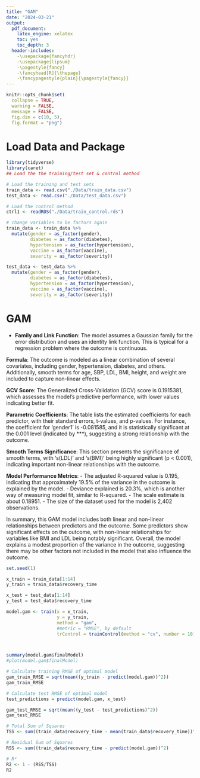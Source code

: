 ```yaml
---
title: "GAM"
date: "2024-03-21"
output: 
  pdf_document:
    latex_engine: xelatex
    toc: yes
    toc_depth: 3
  header-includes:
    -\usepackage{fancyhdr}
    -\usepackage{lipsum}
    -\pagestyle{fancy}
    -\fancyhead[R]{\thepage}
    -\fancypagestyle{plain}{\pagestyle{fancy}}
---
```

```r
knitr::opts_chunk$set(
  collapse = TRUE, 
  warning = FALSE, 
  message = FALSE,
  fig.dim = c(10, 5),
  fig.format = "png")
```

# Load Data and Package

```r
library(tidyverse)
library(caret)
## Load the the training/test set & control method

# Load the training and test sets
train_data <- read.csv("./Data/train_data.csv")
test_data <- read.csv("./Data/test_data.csv")

# Load the control method
ctrl1 <- readRDS("./Data/train_control.rds")

# change variables to be factors again
train_data <- train_data %>%
  mutate(gender = as_factor(gender),
         diabetes = as_factor(diabetes),
         hypertension = as_factor(hypertension),
         vaccine = as_factor(vaccine),
         severity = as_factor(severity))

test_data <- test_data %>%
  mutate(gender = as_factor(gender),
         diabetes = as_factor(diabetes),
         hypertension = as_factor(hypertension),
         vaccine = as_factor(vaccine),
         severity = as_factor(severity))
```

# GAM


- **Family and Link Function**: The model assumes a Gaussian family for the error distribution and uses an identity link function. This is typical for a regression problem where the outcome is continuous.

**Formula**: The outcome is modeled as a linear combination of several covariates, including gender, hypertension, diabetes, and others. Additionally, smooth terms for age, SBP, LDL, BMI, height, and weight are included to capture non-linear effects.

 **GCV Score**: The Generalized Cross-Validation (GCV) score is 0.1915381, which assesses the model's predictive performance, with lower values indicating better fit.

**Parametric Coefficients**: The table lists the estimated coefficients for each predictor, with their standard errors, t-values, and p-values. For instance, the coefficient for 'gender1' is -0.081585, and it is statistically significant at the 0.001 level (indicated by ***), suggesting a strong relationship with the outcome.

**Smooth Terms Significance**: This section presents the significance of smooth terms, with 's(LDL)' and 's(BMI)' being highly significant (p < 0.001), indicating important non-linear relationships with the outcome.

**Model Performance Metrics**:
  - The adjusted R-squared value is 0.195, indicating that approximately 19.5% of the variance in the outcome is explained by the model.
  - Deviance explained is 20.3%, which is another way of measuring model fit, similar to R-squared.
  - The scale estimate is about 0.18951.
  - The size of the dataset used for the model is 2,402 observations.

In summary, this GAM model includes both linear and non-linear relationships between predictors and the outcome. Some predictors show significant effects on the outcome, with non-linear relationships for variables like BMI and LDL being notably significant. Overall, the model explains a modest proportion of the variance in the outcome, suggesting there may be other factors not included in the model that also influence the outcome.


```r
set.seed(1)

x_train = train_data[1:14]
y_train = train_data$recovery_time

x_test = test_data[1:14]
y_test = test_data$recovery_time

model.gam <- train(x = x_train,
                   y = y_train,
                   method = "gam",
                   #metric = "RMSE", by default
                   trControl = trainControl(method = "cv", number = 10))



summary(model.gam$finalModel)
#plot(model.gam$finalModel)

# Calculate training RMSE of optimal model
gam_train_RMSE = sqrt(mean((y_train - predict(model.gam))^2))
gam_train_RMSE

# Calculate test RMSE of optimal model
test_predictions = predict(model.gam, x_test)

gam_test_RMSE = sqrt(mean((y_test - test_predictions)^2))
gam_test_RMSE

# Total Sum of Squares
TSS <- sum((train_data$recovery_time - mean(train_data$recovery_time))^2)

# Residual Sum of Squares
RSS <- sum((train_data$recovery_time - predict(model.gam))^2)

# R²
R2 <- 1 - (RSS/TSS)
R2
```
